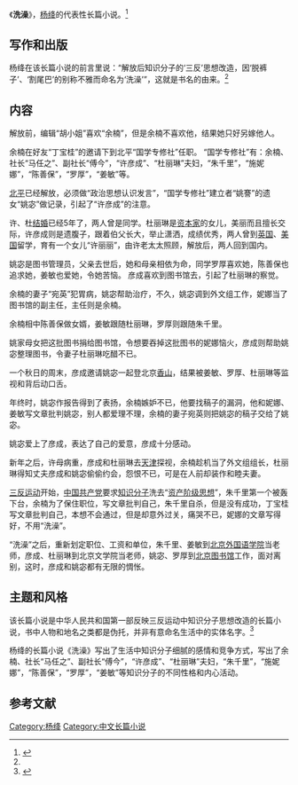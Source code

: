 {{Otheruses|subject=杨绛的长篇小说《洗澡》|other=其他同名条目|洗澡}}
{{Infobox book 
| 图像      = <!-- [[File:|200px]] -->
| 图像说明  = 
| 书名      = 《洗澡》
| 作者      = [[杨绛|杨绛]]
| 原名      = 
| 译者      = 
| 插图      = 
| 封面设计  = 
| 出版地    = 北京市
| 语言      = [[简体中文|简体中文]]
| 系列      = 
| 题材      = 
| 类型      = [[长篇小说|长篇小说]]
| 出版者    = 人民文学出版社
| 出版日期  = 2004年1月1日
| 中文版    = 
| 媒介      = 印刷（精装书）
| 页数      = 272
| 开本      = 
| isbn      = 9787020090501 
| oclc      = 
| 杜威十进制图书分类法= 
| 美国国会图书馆图书分类法= 
| 上一部作品= 
| 下一部作品= 
| 引用      = 
| 被引用    = 
}}

《'''洗澡'''》，[[杨绛|杨绛]]的代表性长篇小说。<ref name="panda">{{cite book |author=陈卫 |title=《中国文学名著导读本》|year=2000 |publisher=广西人民出版社 |location=南宁市 |pages=262-265 |isbn=7-219-04219-1}}</ref>

==写作和出版==
杨绛在该长篇小说的前言里说：“解放后知识分子的‘三反’思想改造，因‘脱裤子’、‘割尾巴’的别称不雅而命名为‘洗澡’”，这就是书名的由来。<ref name="panda"/>

==内容==
解放前，编辑“胡小姐”喜欢“余楠”，但是余楠不喜欢他，结果她只好另嫁他人。

余楠在好友“丁宝桂”的邀请下到北平“国学专修社”任职。
“国学专修社”有：余楠、社长“马任之”、副社长“傅今”，“许彦成”、“杜丽琳”夫妇，“朱千里”，“施妮娜”，“陈善保”，“罗厚”，“姜敏”等。

[[北平|北平]]已经解放，必须做“政治思想认识发言”，“国学专修社”建立者“姚謇”的遗女“姚宓”做记录，引起了“许彦成”的注意。

许、杜[[结婚|结婚]]已经5年了，两人曾是同学。杜丽琳是[[资本家|资本家]]的女儿，美丽而且擅长交际，许彦成则是遗腹子，跟着伯父长大，举止潇洒，成绩优秀，两人曾到[[英国|英国]]、[[美国|美国]]留学，育有一个女儿“许丽丽”，由许老太太照顾，解放后，两人回到国内。

姚宓是图书管理员，父亲去世后，她和母亲相依为命，同学罗厚喜欢她，陈善保也追求她，姜敏也爱她，令她苦恼。
彦成喜欢到图书馆去，引起了杜丽琳的察觉。

余楠的妻子“宛英”犯胃病，姚宓帮助治疗，不久，姚宓调到外文组工作，妮娜当了图书馆的副主任，主任则是余楠。

余楠相中陈善保做女婿，姜敏跟随杜丽琳，罗厚则跟随朱千里。

姚家母女把这批图书捐给图书馆，令想要吞掉这批图书的妮娜恼火，彦成则帮助姚宓整理图书，令妻子杜丽琳吃醋不已。

一个秋日的周末，彦成邀请姚宓一起登北京[[香山_(北京)|香山]]，结果被姜敏、罗厚、杜丽琳等监视和背后动口舌。

年终时，姚宓作报告得到了表扬，余楠嫉妒不已，他要找稿子的漏洞，他和妮娜、姜敏写文章批判姚宓，别人都爱理不理，余楠的妻子宛英则把姚宓的稿子交给了姚宓。

姚宓爱上了彦成，表达了自己的爱意，彦成十分感动。

新年之后，许母病重，彦成和杜丽琳去[[天津市|天津]]探视，余楠趁机当了外文组组长，杜丽琳得知丈夫彦成和姚宓偷偷约会，怨恨不已，可是在人前却装作和睦夫妻。

[[三反五反运动|三反运动]]开始，[[中国共产党|中国共产党]]要求[[知识分子|知识分子]]洗去“[[资产阶级|资产阶级思想]]”，朱千里第一个被轰下台，余楠为了保住职位，写文章批判自己，朱千里自杀，但是没有成功，丁宝桂写文章批判自己，本想不会通过，但是却意外过关，痛哭不已，妮娜的文章写得好，不用“洗澡”。

“洗澡”之后，重新划定职位、工资和单位，朱千里、姜敏到[[北京外国语学院|北京外国语学院]]当老师，彦成、杜丽琳到北京文学院当老师，姚宓、罗厚到[[北京图书馆|北京图书馆]]工作，面对离别，这时，彦成和姚宓都有无限的惆怅。

==主题和风格==
该长篇小说是中华人民共和国第一部反映三反运动中知识分子思想改造的长篇小说，书中人物和地名之类都是伪托，并非有意命名生活中的实体名字。<ref name="cow">{{cite book |author=杨绛 |title=《洗澡》|date=2004-01-01 |publisher=人民文学出版社 |location=北京市 |pages= |isbn=9787020090501}}</ref>

杨绛的长篇小说《洗澡》写出了生活中知识分子细腻的感情和竞争方式，写出了余楠、社长“马任之”、副社长“傅今”，“许彦成”、“杜丽琳”夫妇，“朱千里”，“施妮娜”，“陈善保”，“罗厚”，“姜敏”等知识分子的不同性格和内心活动。

==参考文献==
{{reflist}}
{{Authority control}}
{{DEFAULTSORT:X洗}}
[[Category:杨绛|Category:杨绛]]
[[Category:中文长篇小说|Category:中文长篇小说]]